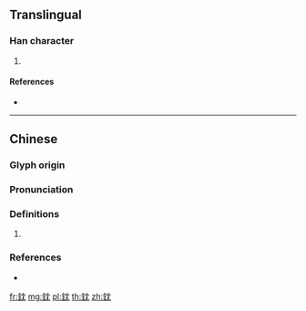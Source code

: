 {{character info/new}}
==Translingual==

===Han character===
{{Han char|rn=167|rad=金|as=04|sn=12|four=84112|canj=CLBU|ids=⿰金冘}}

# {{defn|Han|sort=金04}}

====References====
* {{Han ref|kx=1297.210|dkj=40206|dj=1800.280|hdz=64180.080|uh=9202|ud=37378|bh=DC71|bd=56433}}

----

==Chinese==
{{zh-forms}}

===Glyph origin===
{{Han etym}}

===Pronunciation===
{{zh-pron
|m=chén,qín
|c=cam4,zam3
|mc=y
|oc=y
|cat=
}}

===Definitions===
{{zh-hanzi}}

# {{rfdef|zh}}

===References===
* {{R:yue:Hanzi}}

[[fr:鈂]]
[[mg:鈂]]
[[pl:鈂]]
[[th:鈂]]
[[zh:鈂]]